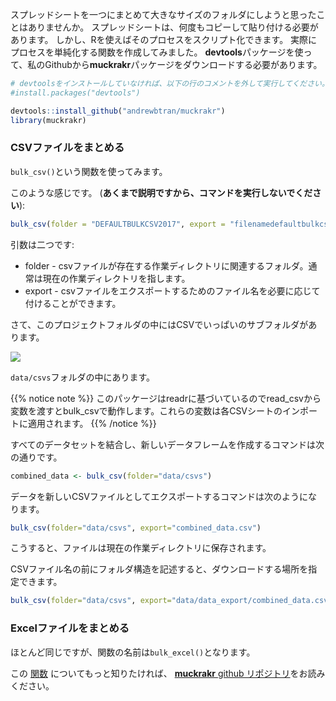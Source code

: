 スプレッドシートを一つにまとめて大きなサイズのフォルダにしようと思ったことはありませんか。
スプレッドシートは、何度もコピーして貼り付ける必要があります。
しかし、Rを使えばそのプロセスをスクリプト化できます。
実際にプロセスを単純化する関数を作成してみました。
**devtools**パッケージを使って、私のGithubから**muckrakr**パッケージをダウンロードする必要があります。


```r
# devtoolsをインストールしていなければ、以下の行のコメントを外して実行してください。
#install.packages("devtools")

devtools::install_github("andrewbtran/muckrakr")
library(muckrakr)
```

### CSVファイルをまとめる

`bulk_csv()`という関数を使ってみます。

このような感じです。 (**あくまで説明ですから、コマンドを実行しないでください**):

```r
bulk_csv(folder = "DEFAULTBULKCSV2017", export = "filenamedefaultbulkcsv2018.csv"")
```

引数は二つです: 

* folder - csvファイルが存在する作業ディレクトリに関連するフォルダ。通常は現在の作業ディレクトリを指します。
* export - csvファイルをエクスポートするためのファイル名を必要に応じて付けることができます。

さて、このプロジェクトフォルダの中にはCSVでいっぱいのサブフォルダがあります。 

![](/importing_exporting/folder_of_files/images/csvs.png?classes=shadow)

`data/csvs`フォルダの中にあります。


{{% notice note %}}
このパッケージはreadrに基づいているのでread_csvから変数を渡すとbulk_csvで動作します。これらの変数は各CSVシートのインポートに適用されます。
{{% /notice %}}

すべてのデータセットを結合し、新しいデータフレームを作成するコマンドは次の通りです。

```r
combined_data <- bulk_csv(folder="data/csvs")
```

データを新しいCSVファイルとしてエクスポートするコマンドは次のようになります。

```r
bulk_csv(folder="data/csvs", export="combined_data.csv")
```


こうすると、ファイルは現在の作業ディレクトリに保存されます。

CSVファイル名の前にフォルダ構造を記述すると、ダウンロードする場所を指定できます。

```r
bulk_csv(folder="data/csvs", export="data/data_export/combined_data.csv")
```

### Excelファイルをまとめる

ほとんど同じですが、関数の名前は`bulk_excel()`となります。

この [関数](https://andrewbtran.github.io/muckrakr/bulk_excel.html) についてもっと知りたければ、 [**muckrakr** github リポジトリ](https://github.com/andrewbtran/muckrakr)をお読みください。
